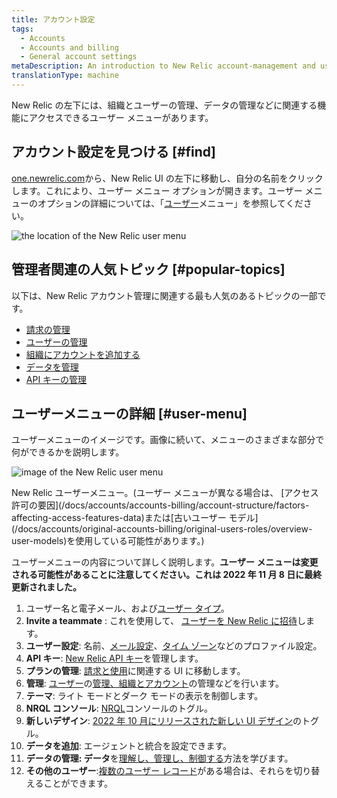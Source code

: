 ```yaml
---
title: アカウント設定
tags:
  - Accounts
  - Accounts and billing
  - General account settings
metaDescription: An introduction to New Relic account-management and user-management settings.
translationType: machine
---
```




New Relic の左下には、組織とユーザーの管理、データの管理などに関連する機能にアクセスできるユーザー メニューがあります。

## アカウント設定を見つける [#find]

[one.newrelic.com](https://one.newrelic.com)から、New Relic UI の左下に移動し、自分の名前をクリックします。これにより、ユーザー メニュー オプションが開きます。ユーザー メニューのオプションの詳細については、「[ユーザー](#user-menu)メニュー」を参照してください。

<img
  title="the location of the New Relic user menu"
  alt="the location of the New Relic user menu"
  src={accountsUserMenuLocation}
/>

## 管理者関連の人気トピック [#popular-topics]

以下は、New Relic アカウント管理に関連する最も人気のあるトピックの一部です。

* [請求の管理](/docs/accounts/accounts-billing/new-relic-one-pricing-billing/billing-ui)
* [ユーザーの管理](/docs/accounts/accounts-billing/new-relic-one-user-management/introduction-managing-users)
* [組織にアカウントを追加する](/docs/accounts/accounts-billing/account-structure/add-accounts)
* [データを管理](/docs/data-apis/manage-data/manage-your-data)
* [API キーの管理](/docs/apis/intro-apis/new-relic-api-keys)

## ユーザーメニューの詳細 [#user-menu]

ユーザーメニューのイメージです。画像に続いて、メニューのさまざまな部分で何ができるかを説明します。

<img
  title="image of the New Relic user menu"
  alt="image of the New Relic user menu"
  src={accountsUserMenu}
/>

<figcaption>
  New Relic ユーザーメニュー。(ユーザー メニューが異なる場合は、 [アクセス許可の要因](/docs/accounts/accounts-billing/account-structure/factors-affecting-access-features-data)または[古いユーザー モデル](/docs/accounts/original-accounts-billing/original-users-roles/overview-user-models)を使用している可能性があります。)
</figcaption>

ユーザーメニューの内容について詳しく説明します。**ユーザー メニューは変更される可能性があることに注意してください。これは 2022 年 11 月 8 日に最終更新されました。**

1. ユーザー名と電子メール、および[ユーザー タイプ](/docs/accounts/accounts-billing/new-relic-one-user-management/user-type)。
2. **Invite a teammate** : これを使用して、 [ユーザーを New Relic に招待](/docs/accounts/accounts-billing/new-relic-one-user-management/user-management-ui-and-tasks#add-users)します。
3. **ユーザー設定**: 名前、[メール設定](/docs/accounts/accounts/account-maintenance/account-email-settings/)、[タイム ゾーン](/docs/accounts/accounts-billing/general-account-settings/default-time-zone-setting)などのプロファイル設定。
4. **API キー**: [New Relic API キー](/docs/apis/intro-apis/new-relic-api-keys)を管理します。
5. **プランの管理**: [請求と使用](/docs/accounts/accounts-billing/new-relic-one-pricing-billing/new-relic-one-pricing-billing)に関連する UI に移動します。
6. **管理**: [ユーザー](/docs/accounts/accounts-billing/new-relic-one-user-management/user-management-ui-and-tasks#where)の[管理、組織とアカウント](/docs/accounts/accounts-billing/account-structure/new-relic-account-structure)の管理などを行います。
7. **テーマ**: ライト モードとダーク モードの表示を制御します。
8. **NRQL コンソール**: [NRQL](/docs/query-your-data/explore-query-data/query-builder/nrql-console)コンソールのトグル。
9. **新しいデザイン**: [2022 年 10 月にリリースされた新しい UI デザイン](/docs/new-relic-solutions/new-relic-one/new-navigation-transition-guide)のトグル。
10. **データを追加**: エージェントと統合を設定できます。
11. **データの管理: データ**を[理解し、管理し、制御する](/docs/data-apis/manage-data/manage-your-data)方法を学びます。
12. **その他のユーザー**:[複数のユーザー レコード](/docs/accounts/accounts-billing/account-setup/multiple-logins-found)がある場合は、それらを切り替えることができます。
